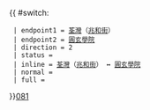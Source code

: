 {{ #switch: {{{format|}}}
  | endpoint1 = [[荃灣]]（[[兆和街]]）
  | endpoint2 = [[圓玄學院]]
  | direction = 2
  | status =
  | inline = [[荃灣]]（[[兆和街]]） ↔ [[圓玄學院]]
  | normal =
  | full =
}}<noinclude>[[category:新界專線小巴路線模板|081]]</noinclude>